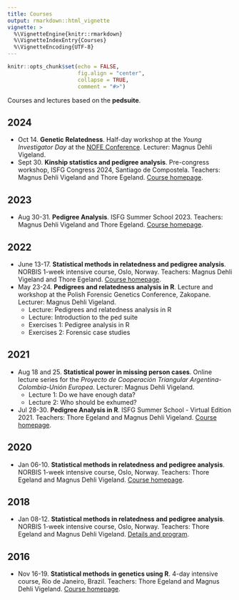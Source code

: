```yaml
---
title: Courses
output: rmarkdown::html_vignette
vignette: >
  %\VignetteEngine{knitr::rmarkdown}
  %\VignetteIndexEntry{Courses}
  %\VignetteEncoding{UTF-8}
---
```


```r
knitr::opts_chunk$set(echo = FALSE, 
                      fig.align = "center",
                      collapse = TRUE,
                      comment = "#>")
```

Courses and lectures based on the **pedsuite**.


## 2024

* Oct 14. **Genetic Relatedness**. Half-day workshop at the *Young Investigator Day* at the [NOFE Conference](https://nofe.no/nofe-conference-2024/). Lecturer: Magnus Dehli Vigeland.
* Sept 30. **Kinship statistics and pedigree analysis**. Pre-congress workshop, ISFG Congress 2024, Santiago de Compostela. Teachers: Magnus Dehli Vigeland and Thore Egeland. [Course homepage](https://magnusdv.github.io/pedsuite/articles/web_only/course-isfg2024.html).


## 2023

* Aug 30-31. **Pedigree Analysis**. ISFG Summer School 2023. Teachers: Magnus Dehli Vigeland and Thore Egeland. [Course homepage](https://magnusdv.github.io/pedsuite/articles/web_only/course-isfg2023.html).


## 2022

* June 13-17. **Statistical methods in relatedness and pedigree analysis**. NORBIS 1-week intensive course, Oslo, Norway. Teachers: Magnus Dehli Vigeland and Thore Egeland. [Course homepage](https://magnusdv.github.io/pedsuite/articles/web_only/course-norbis2022.html).
* May 23-24. **Pedigrees and relatedness analysis in R**. Lecture and workshop at the Polish Forensic Genetics Conference, Zakopane. Lecturer: Magnus Dehli Vigeland.
    * Lecture: Pedigrees and relatedness analysis in R
    * Lecture: Introduction to the ped suite
    * Exercises 1: Pedigree analysis in R
    * Exercises 2: Forensic case studies

## 2021

* Aug 18 and 25. **Statistical power in missing person cases**. Online lecture series for the *Proyecto de Cooperación Triangular Argentina-Colombia-Unión Europea*. Lecturer: Magnus Dehli Vigeland.
    * Lecture 1: Do we have enough data?
    * Lecture 2: Who should be exhumed?
* Jul 28-30. **Pedigree Analysis in R**. ISFG Summer School - Virtual Edition 2021. Teachers: Thore Egeland and Magnus Dehli Vigeland. [Course homepage](https://magnusdv.github.io/pedsuite/articles/web_only/course-isfg2021.html).

## 2020

* Jan 06-10. **Statistical methods in relatedness and pedigree analysis**. NORBIS 1-week intensive course, Oslo, Norway. Teachers: Thore Egeland and Magnus Dehli Vigeland. [Course homepage](https://familias.name/norbisRelatedness/).

## 2018
* Jan 08-12. **Statistical methods in relatedness and pedigree analysis**. NORBIS 1-week intensive course, Oslo, Norway. Teachers: Thore Egeland and Magnus Dehli Vigeland. [Details and program](https://norbis.w.uib.no/activities/courses/statistical-methods-in-relatedness-and-pedigree-analysis/).

## 2016
* Nov 16-19. **Statistical methods in genetics using R**. 4-day intensive course, Rio de Janeiro, Brazil. Teachers: Thore Egeland and Magnus Dehli Vigeland. [Course homepage](https://familias.name/RioR/).

